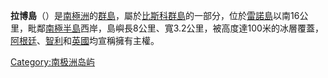 {{Infobox islands
| name             = 拉博島
| image name       = 
| image caption    = 
| locator map      =
| map caption      =  
| nickname         = 
| location         = [[南極洲|南極洲]]
| coordinates      = {{coord|65|54|S|65|59|W|scale:500000}}
| archipelago      = [[比斯科群島|比斯科群島]]
| total islands    = 
| major islands    = 
| area_km2         = 
| length_mi        = 5
| width_mi         = 2
| highest mount    = 
| elevation_m      = 
| population       = 0
| population as of = 
| density_km2      = 
| ethnic groups    = 
| country          = 
| additional info  = 根據[[南極條約體系|南極條約體系]]管理
}}

'''拉博島'''（{{lang-en|Rabot Island}}）是[[南極洲|南極洲]]的[[群島|群島]]，屬於[[比斯科群島|比斯科群島]]的一部分，位於[[雷諾島|雷諾島]]以南16公里，毗鄰[[南極半島|南極半島]]西岸，島嶼長8公里、寬3.2公里，被高度達100米的冰層覆蓋，[[阿根廷|阿根廷]]、[[智利|智利]]和[[英國|英國]]均宣稱擁有主權。

{{coord|65|54|S|65|59|W|scale:500000|display=title}}

{{DEFAULTSORT:Rabot Island}}
[[Category:南极洲岛屿|Category:南极洲岛屿]]

{{Biscoes-geo-stub}}